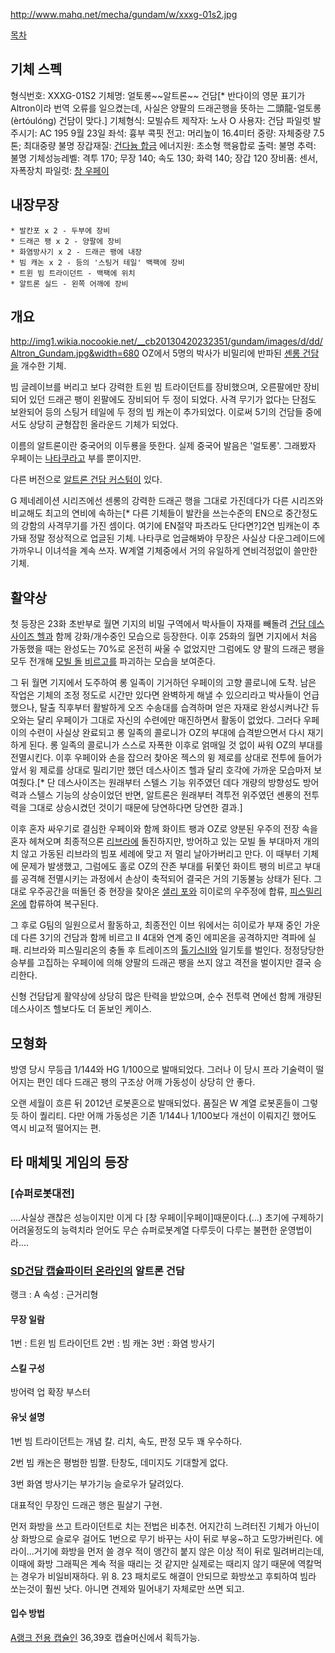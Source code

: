 http://www.mahq.net/mecha/gundam/w/xxxg-01s2.jpg

[[목차]]
== 기체 스펙 ==
형식번호: XXXG-01S2
기체명: 얼토롱~~알트론~~ 건담[* 반다이의 영문 표기가 Altron이라 번역 오류를 일으켰는데, 사실은 양팔의 드래곤행을 뜻하는 二頭龍-얼토롱(èrtóulóng) 건담이 맞다.]
기체형식: 모빌슈트
제작자: 노사 O
사용자: 건담 파일럿
발주시기: AC 195 9월 23일
좌석: 흉부 콕핏
전고: 머리높이 16.4미터
중량: 자체중량 7.5톤; 최대중량 불명
장갑재질: [[건다늄 합금]]
에너지원: 초소형 핵융합로
출력: 불명
추력: 불명
기체성능레벨: 격투 170; 무장 140; 속도 130; 화력 140; 장갑 120
장비품: 센서, 자폭장치
파일럿: [[창 우페이]]

== 내장무장 ==
 * 발칸포 x 2 - 두부에 장비
 * 드래곤 팽 x 2 - 양팔에 장비
 * 화염방사기 x 2 - 드래곤 팽에 내장
 * 빔 캐논 x 2 - 등의 '스팅거 테일' 백팩에 장비
 * 트윈 빔 트라이던트 - 백팩에 위치
 * 알트론 실드 - 왼쪽 어깨에 장비

== 개요 ==
http://img1.wikia.nocookie.net/__cb20130420232351/gundam/images/d/dd/Altron_Gundam.jpg&width=680
OZ에서 5명의 박사가 비밀리에 반파된 [[셴롱 건담]]을 개수한 기체.

빔 글레이브를 버리고 보다 강력한 트윈 빔 트라이던트를 장비했으며, 오른팔에만 장비되어 있던 드래곤 팽이 왼팔에도 장비되어 두 정이 되었다. 사격 무기가 없다는 단점도 보완되어 등의 스팅거 테일에 두 정의 빔 캐논이 추가되었다. 이로써 5기의 건담들 중에서도 상당히 균형잡힌 올라운드 기체가 되었다.

이름의 알트론이란 중국어의 이두룡을 뜻한다. 실제 중국어 발음은 '얼토롱'. 그래봤자 우페이는 [[나타쿠]]라고 부를 뿐이지만.

다른 버전으로 [[알트론 건담 커스텀]]이 있다.

G 제네레이션 시리즈에선 센롱의 강력한 드래곤 행을 그대로 가진데다가 다른 시리즈와 비교해도 최고의 연비에 속하는[* 다른 기체들이 발칸을 쓰는수준의 EN으로 중간정도의 강함의 사격무기를 가진 셈이다. 여기에 EN절약 파츠라도 단다면?]2연 빔캐논이 추가돼 정말 정상적으로 업글된 기체. 나타쿠로 업글해봐야 무장은 사실상 다운그레이드에 가까우니 이녀석을 계속 쓰자. W계열 기체중에서 거의 유일하게 연비걱정없이 쓸만한 기체.
== 활약상 ==
첫 등장은 23화 초반부로 월면 기지의 비밀 구역에서 박사들이 자재를 빼돌려 [[건담 데스사이즈 헬]]과 함께 강화/개수중인 모습으로 등장한다. 이후 25화의 월면 기지에서 처음 가동했을 때는 완성도는 70%로 온전히 싸울 수 없었지만 그럼에도 양 팔의 드래곤 팽을 모두 전개해 [[모빌 돌]] [[비르고]]를 파괴하는 모습을 보여준다.

그 뒤 월면 기지에서 도주하여 롱 일족이 기거하던 우페이의 고향 콜로니에 도착. 남은 작업은 기체의 조정 정도로 시간만 있다면 완벽하게 해낼 수 있으리라고 박사들이 언급했으나, 탈출 직후부터 활발하게 오즈 수송대를 습격하며 얻은 자재로 완성시켜나간 듀오와는 달리 우페이가 그대로 자신의 수련에만 매진하면서 활동이 없었다. 그러다 우페이의 수련이 사실상 완료되고 롱 일족의 콜로니가 OZ의 부대에 습격받으면서 다시 재기하게 된다. 롱 일족의 콜로니가 스스로 자폭한 이후로 얽매일 것 없이 싸워 OZ의 부대를 전멸시킨다. 이후 우페이와 손을 잡으러 찾아온 젝스의 윙 제로를 상대로 전투에 들어가 앞서 윙 제로를 상대로 밀리기만 했던 데스사이즈 헬과 달리 호각에 가까운 모습마저 보여줬다.[* 단 데스사이즈는 원래부터 스텔스 기능 위주였던 데다 개량의 방향성도 방어력과 스텔스 기능의 상승이었던 반면, 알트론은 원래부터 격투전 위주였던 셴롱의 전투력을 그대로 상승시켰던 것이기 때문에 당연하다면 당연한 결과.]

이후 혼자 싸우기로 결심한 우페이와 함께 화이트 팽과 OZ로 양분된 우주의 전장 속을 혼자 헤쳐오며 최종적으론 [[리브라]]에 돌진하지만, 방어하고 있는 모빌 돌 부대마저 개의치 않고 가동된 리브라의 빔포 세례에 맞고 저 멀리 날아가버리고 만다. 이 때부터 기체에 문제가 발생했고, 그럼에도 홀로 OZ의 잔존 부대를 뒤쫓던 화이트 팽의 비르고 부대를 공격해 전멸시키는 과정에서 손상이 축적되어 결국은 거의 기동불능 상태가 된다. 그대로 우주공간을 떠돌던 중 현장을 찾아온 [[샐리 포]]와 히이로의 우주정에 합류, [[피스밀리온]]에 합류하여 복구된다. 

그 후로 G팀의 일원으로서 활동하고, 최종전인 이브 워에서는 히이로가 부재 중인 가운데 다른 3기의 건담과 함께 비르고 II 4대와 연계 중인 에피온을 공격하지만 격파에 실패. 리브라와 피스밀리온의 충돌 후 트레이즈의 [[톨기스II]]와 일기토를 벌인다. 정정당당한 승부를 고집하는 우페이에 의해 양팔의 드래곤 팽을 쓰지 않고 격전을 벌이지만 결국 승리한다.

신형 건담답게 활약상에 상당히 많은 탄력을 받았으며, 순수 전투력 면에선 함께 개량된 데스사이즈 헬보다도 더 돋보인 케이스.

== 모형화 ==
방영 당시 무등급 1/144와 HG 1/100으로 발매되었다. 그러나 이 당시 프라 기술력이 떨어지는 편인 데다 드래곤 팽의 구조상 어깨 가동성이 상당히 안 좋다.

오랜 세월이 흐른 뒤 2012년 로봇혼으로 발매되었다. 품질은 W 계열 로봇혼들이 그렇듯 하이 퀄리티. 다만 어깨 가동성은 기존 1/144나 1/100보다 개선이 이뤄지긴 했어도 역시 비교적 떨어지는 편.

== 타 매체및 게임의 등장 ==

=== [슈퍼로봇대전] ===
....사실상 괜찮은 성능이지만 이게 다 [창 우페이|우페이]때문이다.(...) 초기에 구제하기 어려울정도의 능력치라 얻어도 무슨 슈퍼로봇계열 다루듯이 다루는 불편한 운영법이라....
 

=== [[SD건담 캡슐파이터 온라인]]의 알트론 건담 ===
랭크 : A
속성 : 근거리형
==== 무장 일람 ====
1번 : 트윈 빔 트라이던트
2번 : 빔 캐논
3번 : 화염 방사기
==== 스킬 구성 ====
방어력 업
확장 부스터
==== 유닛 설명 ====
1번 빔 트라이던트는 개념 칼. 리치, 속도, 판정 모두 꽤 우수하다.

2번 빔 캐논은 평범한 빔짤. 탄창도, 데미지도 기대할게 없다.

3번 화염 방사기는 부가기능 슬로우가 달려있다.

대표적인 무장인 드래곤 행은 필살기 구현.

먼저 화방을 쓰고 트라이던트로 치는 전법은 비추천. 어지간히 느려터진 기체가 아닌이상 화방으로 슬로우 걸어도 1번으로 무기 바꾸는 사이 뒤로 부웅~하고 도망가버린다. 에라이...거기에 화방을 먼저 쓸 경우 적이 앵간히 붙지 않은 이상 적이 뒤로 밀려버리는데, 이때에 화방 그래픽은 계속 적을 때리는 것 같지만 실제로는 때리지 않기 때문에 역칼먹는 경우가 비일비재하다. 위 8. 23 패치로도 해결이 안되므로 화방쏘고 후퇴하여 빔라 쏘는것이 훨씬 낫다. 아니면 견제와 밀어내기 자체로만 쓰면 되고.

==== 입수 방법 ====
[[A랭크 전용 캡슐]]인 36,39호 캡슐머신에서 획득가능. 

